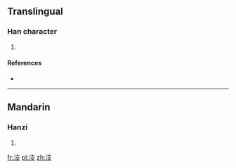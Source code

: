 ==Translingual==

===Han character===
{{Han char|rn=85|rad=水|as=04|sn=7|four=34147|canj=EJE}}

# {{defn|Han|sort=水04}}

====References====
* {{Han ref|kx=0607.060|dkj=17149|dj=1000.080|hdz=31560.010|uh=6C65|ud=27749|bh=CB5B|bd=52059}}

----

==Mandarin==

===Hanzi===
{{cmn-hanzi|pin=[[gǔ]] ([[gu3]]), [[zhī]] ([[zhi1]])|wg=ku<sup>3</sup>, chih<sup>1</sup>}}

# {{defn|lang=cmn|sort=水04}}

[[fr:汥]]
[[pl:汥]]
[[zh:汥]]